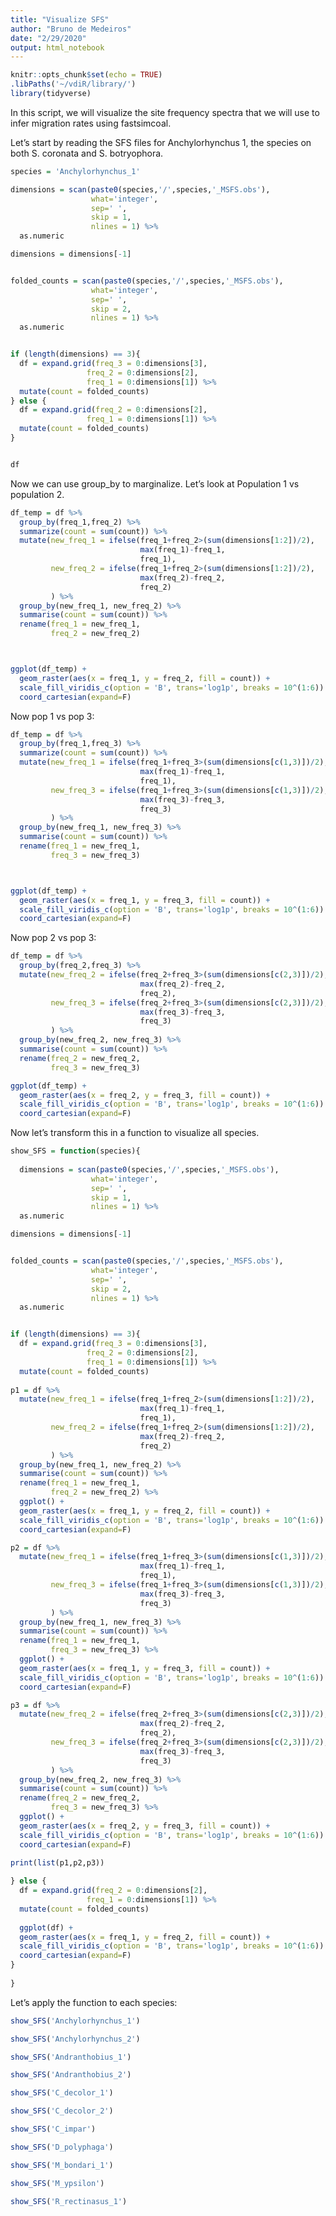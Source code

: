 ```yaml
---
title: "Visualize SFS"
author: "Bruno de Medeiros"
date: "2/29/2020"
output: html_notebook
---
```


```r
knitr::opts_chunk$set(echo = TRUE)
.libPaths('~/vdiR/library/')
library(tidyverse)
```

In this script, we will visualize the site frequency spectra that we will use to infer migration rates using fastsimcoal. 

Let's start by reading the SFS files for Anchylorhynchus 1, the species on both S. coronata and S. botryophora.

```r
species = 'Anchylorhynchus_1'

dimensions = scan(paste0(species,'/',species,'_MSFS.obs'),
                  what='integer',
                  sep=' ',
                  skip = 1,
                  nlines = 1) %>%
  as.numeric

dimensions = dimensions[-1]


folded_counts = scan(paste0(species,'/',species,'_MSFS.obs'),
                  what='integer',
                  sep=' ',
                  skip = 2,
                  nlines = 1) %>%
  as.numeric 


if (length(dimensions) == 3){
  df = expand.grid(freq_3 = 0:dimensions[3],
                 freq_2 = 0:dimensions[2],
                 freq_1 = 0:dimensions[1]) %>%
  mutate(count = folded_counts) 
} else {
  df = expand.grid(freq_2 = 0:dimensions[2],
                 freq_1 = 0:dimensions[1]) %>%
  mutate(count = folded_counts)
}


df

```

Now we can use group_by to marginalize. Let's look at Population 1 vs population 2.

```r
df_temp = df %>%
  group_by(freq_1,freq_2) %>%
  summarize(count = sum(count)) %>%
  mutate(new_freq_1 = ifelse(freq_1+freq_2>(sum(dimensions[1:2])/2),
                             max(freq_1)-freq_1,
                             freq_1),
         new_freq_2 = ifelse(freq_1+freq_2>(sum(dimensions[1:2])/2),
                             max(freq_2)-freq_2,
                             freq_2)
         ) %>%
  group_by(new_freq_1, new_freq_2) %>%
  summarise(count = sum(count)) %>%
  rename(freq_1 = new_freq_1,
         freq_2 = new_freq_2)



ggplot(df_temp) +
  geom_raster(aes(x = freq_1, y = freq_2, fill = count)) +
  scale_fill_viridis_c(option = 'B', trans='log1p', breaks = 10^(1:6)) +
  coord_cartesian(expand=F)
```

Now pop 1 vs pop 3:

```r
df_temp = df %>%
  group_by(freq_1,freq_3) %>%
  summarize(count = sum(count)) %>%
  mutate(new_freq_1 = ifelse(freq_1+freq_3>(sum(dimensions[c(1,3)])/2),
                             max(freq_1)-freq_1,
                             freq_1),
         new_freq_3 = ifelse(freq_1+freq_3>(sum(dimensions[c(1,3)])/2),
                             max(freq_3)-freq_3,
                             freq_3)
         ) %>%
  group_by(new_freq_1, new_freq_3) %>%
  summarise(count = sum(count)) %>%
  rename(freq_1 = new_freq_1,
         freq_3 = new_freq_3)



ggplot(df_temp) +
  geom_raster(aes(x = freq_1, y = freq_3, fill = count)) +
  scale_fill_viridis_c(option = 'B', trans='log1p', breaks = 10^(1:6)) +
  coord_cartesian(expand=F)
```

Now pop 2 vs pop 3:
```r
df_temp = df %>%
  group_by(freq_2,freq_3) %>%
  mutate(new_freq_2 = ifelse(freq_2+freq_3>(sum(dimensions[c(2,3)])/2),
                             max(freq_2)-freq_2,
                             freq_2),
         new_freq_3 = ifelse(freq_2+freq_3>(sum(dimensions[c(2,3)])/2),
                             max(freq_3)-freq_3,
                             freq_3)
         ) %>%
  group_by(new_freq_2, new_freq_3) %>%
  summarise(count = sum(count)) %>%
  rename(freq_2 = new_freq_2,
         freq_3 = new_freq_3)

ggplot(df_temp) +
  geom_raster(aes(x = freq_2, y = freq_3, fill = count)) +
  scale_fill_viridis_c(option = 'B', trans='log1p', breaks = 10^(1:6)) +
  coord_cartesian(expand=F)
```

Now let's transform this in a function to visualize all species. 

```r
show_SFS = function(species){
  
  dimensions = scan(paste0(species,'/',species,'_MSFS.obs'),
                  what='integer',
                  sep=' ',
                  skip = 1,
                  nlines = 1) %>%
  as.numeric

dimensions = dimensions[-1]


folded_counts = scan(paste0(species,'/',species,'_MSFS.obs'),
                  what='integer',
                  sep=' ',
                  skip = 2,
                  nlines = 1) %>%
  as.numeric 


if (length(dimensions) == 3){
  df = expand.grid(freq_3 = 0:dimensions[3],
                 freq_2 = 0:dimensions[2],
                 freq_1 = 0:dimensions[1]) %>%
  mutate(count = folded_counts) 
  
p1 = df %>%
  mutate(new_freq_1 = ifelse(freq_1+freq_2>(sum(dimensions[1:2])/2),
                             max(freq_1)-freq_1,
                             freq_1),
         new_freq_2 = ifelse(freq_1+freq_2>(sum(dimensions[1:2])/2),
                             max(freq_2)-freq_2,
                             freq_2)
         ) %>%
  group_by(new_freq_1, new_freq_2) %>%
  summarise(count = sum(count)) %>%
  rename(freq_1 = new_freq_1,
         freq_2 = new_freq_2) %>%
  ggplot() +
  geom_raster(aes(x = freq_1, y = freq_2, fill = count)) +
  scale_fill_viridis_c(option = 'B', trans='log1p', breaks = 10^(1:6)) +
  coord_cartesian(expand=F)

p2 = df %>%
  mutate(new_freq_1 = ifelse(freq_1+freq_3>(sum(dimensions[c(1,3)])/2),
                             max(freq_1)-freq_1,
                             freq_1),
         new_freq_3 = ifelse(freq_1+freq_3>(sum(dimensions[c(1,3)])/2),
                             max(freq_3)-freq_3,
                             freq_3)
         ) %>%
  group_by(new_freq_1, new_freq_3) %>%
  summarise(count = sum(count)) %>%
  rename(freq_1 = new_freq_1,
         freq_3 = new_freq_3) %>%
  ggplot() +
  geom_raster(aes(x = freq_1, y = freq_3, fill = count)) +
  scale_fill_viridis_c(option = 'B', trans='log1p', breaks = 10^(1:6)) +
  coord_cartesian(expand=F)

p3 = df %>%
  mutate(new_freq_2 = ifelse(freq_2+freq_3>(sum(dimensions[c(2,3)])/2),
                             max(freq_2)-freq_2,
                             freq_2),
         new_freq_3 = ifelse(freq_2+freq_3>(sum(dimensions[c(2,3)])/2),
                             max(freq_3)-freq_3,
                             freq_3)
         ) %>%
  group_by(new_freq_2, new_freq_3) %>%
  summarise(count = sum(count)) %>%
  rename(freq_2 = new_freq_2,
         freq_3 = new_freq_3) %>%
  ggplot() +
  geom_raster(aes(x = freq_2, y = freq_3, fill = count)) +
  scale_fill_viridis_c(option = 'B', trans='log1p', breaks = 10^(1:6)) +
  coord_cartesian(expand=F)

print(list(p1,p2,p3))
  
} else {
  df = expand.grid(freq_2 = 0:dimensions[2],
                 freq_1 = 0:dimensions[1]) %>%
  mutate(count = folded_counts)
  
  ggplot(df) +
  geom_raster(aes(x = freq_1, y = freq_2, fill = count)) +
  scale_fill_viridis_c(option = 'B', trans='log1p', breaks = 10^(1:6)) +
  coord_cartesian(expand=F)
}
  
}
```

Let's apply the function to each species:
```r
show_SFS('Anchylorhynchus_1')
```

```r
show_SFS('Anchylorhynchus_2')
```

```r
show_SFS('Andranthobius_1')
```

```r
show_SFS('Andranthobius_2')
```

```r
show_SFS('C_decolor_1')
```

```r
show_SFS('C_decolor_2')
```

```r
show_SFS('C_impar')
```


```r
show_SFS('D_polyphaga')
```

```r
show_SFS('M_bondari_1')
```

```r
show_SFS('M_ypsilon')
```

```r
show_SFS('R_rectinasus_1')
```